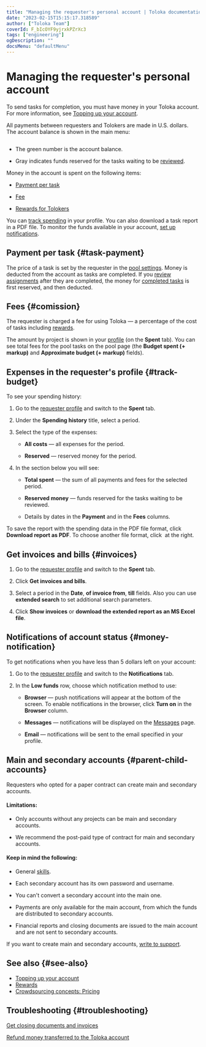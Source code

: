 ```yaml
---
title: "Managing the requester's personal account | Toloka documentation"
date: "2023-02-15T15:15:17.318589"
author: ["Toloka Team"]
coverId: F_bIcOYF9yjrxkPZrXc3
tags: ["engineering"]
ogDescription: ""
docsMenu: "defaultMenu"
---
```



# Managing the requester's personal account

To send tasks for completion, you must have money in your Toloka account. For more information, see [Topping up your account](/docs-new/guide/refill).

All payments between requesters and Tolokers are made in U.S. dollars. The account balance is shown in the main menu:

<Image width="449px" withBackground imageId="1675426586643" alt="" />

- The green number is the account balance.

- Gray indicates funds reserved for the tasks waiting to be [reviewed](/docs-new/glossary#assignment-review).

Money in the account is spent on the following items:

- [Payment per task](#task-payment)

- [Fee](#comission)

- [Rewards for Tolokers](/docs-new/guide/bonus)

You can [track spending](#track-budget) in your profile. You can also download a task report in a PDF file. To monitor the funds available in your account, [set up notifications](#money-notification).

## Payment per task {#task-payment}

The price of a task is set by the requester in the [pool settings](/docs-new/glossary#pool). Money is deducted from the account as tasks are completed. If you [review assignments](/docs-new/guide/accept) after they are completed, the money for [completed tasks](/docs-new/glossary#completed-tasks) is first reserved, and then deducted.

## Fees {#comission}

The requester is charged a fee for using Toloka — a percentage of the cost of tasks including [rewards](/docs-new/guide/bonus).

The amount by project is shown in your [profile](https://platform.toloka.ai/requester/profile) (on the **Spent** tab). You can see total fees for the pool tasks on the pool page (the **Budget spent (+ markup)** and **Approximate budget (+ markup)** fields).

## Expenses in the requester's profile {#track-budget}

To see your spending history:

1. Go to the [requester profile](https://platform.toloka.ai/requester/profile) and switch to the **Spent** tab.

1. Under the **Spending history** title, select a period.

1. Select the type of the expenses:

    - **All costs** —  all expenses for the period.

    - **Reserved** — reserved money for the period.

1. In the section below you will see:

    - **Total spent** — the sum of all payments and fees for the selected period.

    - **Reserved money** — funds reserved for the tasks waiting to be reviewed.

    - Details by dates in the **Payment** and in the **Fees** columns.

<Note mode="note" title="Note">

To save the report with the spending data in the PDF file format, click **Download report as PDF**. To choose another file format, click <img src="https://tlk-infra-front.azureedge.net/portal-static/uploaded/images/1675425179291/1675425179291_original_svg.svg" alt="" /> at the right.

</Note>

## Get invoices and bills {#invoices}

1. Go to the [requester profile](https://platform.toloka.ai/requester/profile) and switch to the **Spent** tab.

1. Click **Get invoices and bills**.

1. Select a period in the **Date**, **of invoice from**, **till** fields. Also you can use **extended search** to set additional search parameters.

1. Click **Show invoices** or **download the extended report as an MS Excel file**.

## Notifications of account status {#money-notification}

To get notifications when you have less than 5 dollars left on your account:

1. Go to the [requester profile](https://platform.toloka.ai/requester/profile) and switch to the **Notifications** tab.

1. In the **Low funds** row, choose which notification method to use:

    - **Browser** — push notifications will appear at the bottom of the screen. To enable notifications in the browser, click **Turn on** in the **Browser** column.

    - **Messages** — notifications will be displayed on the [Messages](https://platform.toloka.ai/requester/messages) page.

    - **Email** — notifications will be sent to the email specified in your profile.

## Main and secondary accounts {#parent-child-accounts}

Requesters who opted for a paper contract can create main and secondary accounts.

#### Limitations:

- Only accounts without any projects can be main and secondary accounts.

- We recommend the post-paid type of contract for main and secondary accounts.

#### Keep in mind the following:

- General [skills](/docs-new/glossary#skill).

- Each secondary account has its own password and username.

- You can't convert a secondary account into the main one.

- Payments are only available for the main account, from which the funds are distributed to secondary accounts.

- Financial reports and closing documents are issued to the main account and are not sent to secondary accounts.

If you want to create main and secondary accounts, [write to support](/docs-new/guide/troubleshooting/support).

## See also {#see-also}

- [Topping up your account](/docs-new/guide/refill)
- [Rewards](/docs-new/guide/bonus)
- [Crowdsourcing concepts: Pricing](https://toloka.ai/knowledgebase/pricing/)

## Troubleshooting {#troubleshooting}

<TroubleshootingAmountGreaterThanPlanned/>

<FaqHowLongPayingInvoiceTake/>

<FaqCurrencyExchangeRate/>

<FaqAddMoney/>

<FaqDownloadPdf/>

[Get closing documents and invoices](/docs-new/guide/troubleshooting/support)

[Refund money transferred to the Toloka account](/docs-new/guide/troubleshooting/support)

<ContactGuideSupport/>
